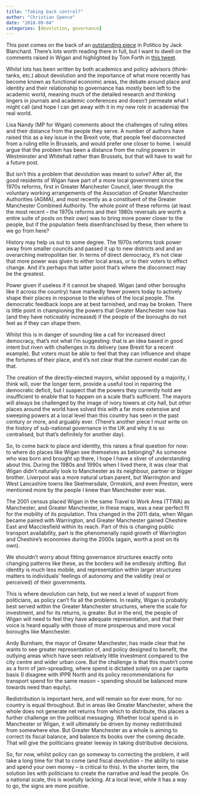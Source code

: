```yaml
---
title: "Taking back control?"
author: "Christian Spence"
date: "2018-09-04"
categories: [devolution, governance]
---
```


This post comes on the back of an [outstanding piece](https://www.politico.eu/article/notes-from-beyond-westminster/) in Politico by Jack Blanchard. There’s lots worth reading there in full, but I want to dwell on the comments raised in Wigan and highlighted by Tom Forth in [this tweet](https://x.com/thomasforth/status/1036641099924865024).

Whilst lots has been written by both academics and policy advisors (think-tanks, etc.) about devolution and the importance of what more recently has become known as functional economic areas, the debate around place and identity and their relationship to governance has mostly been left to the academic world, meaning much of the detailed research and thinking lingers in journals and academic conferences and doesn’t permeate what I might call (and hope I can get away with it in my new role in academia) the real world.

Lisa Nandy (MP for Wigan) comments about the challenges of ruling elites and their distance from the people they serve. A number of authors have raised this as a key issue in the Brexit vote, that people feel disconnected from a ruling elite in Brussels, and would prefer one closer to home. I would argue that the problem has been a distance from the ruling powers in Westminster and Whitehall rather than Brussels, but that will have to wait for a future post.

But isn’t this a problem that devolution was meant to solve? After all, the good residents of Wigan have part of a more local government since the 1970s reforms, first in Greater Manchester Council, later through the voluntary working arrangements of the Association of Greater Manchester Authorities (AGMA), and most recently as a constituent of the Greater Manchester Combined Authority. The whole point of these reforms (at least the most recent – the 1970s reforms and their 1980s reversals are worth a entire suite of posts on their own) was to bring more power closer to the people, but if the population feels disenfranchised by these, then where to we go from here?

History may help us out to some degree. The 1970s reforms took power away from smaller councils and passed it up to new districts and and an overarching metropolitan tier. In terms of direct democracy, it’s not clear that more power was given to either local areas, or to their voters to effect change. And it’s perhaps that latter point that’s where the disconnect may be the greatest.

Power given if useless if it cannot be shaped. Wigan (and other boroughs like it across the country) have markedly fewer powers today to actively shape their places in response to the wishes of the local people. The democratic feedback loops are at best tarnished, and may be broken. There is little point in championing the powers that Greater Manchester now has (and they have noticeably increased) if the people of the boroughs do not feel as if they can shape them.

Whilst this is in danger of sounding like a call for increased direct democracy, that’s not what I’m suggesting: that is an idea based in good intent but riven with challenges in its delivery (see Brexit for a recent example). But voters must be able to feel that they can influence and shape the fortunes of their place, and it’s not clear that the current model can do that.

The creation of the directly-elected mayors, whilst opposed by a majority, I think will, over the longer term, provide a useful tool in repairing the democratic deficit, but I suspect that the powers they currently hold are insufficient to enable that to happen on a scale that’s sufficient. The mayors will always be challenged by the image of ivory towers at city hall, but other places around the world have solved this with a far more extensive and sweeping powers at a local level than this country has seen in the past century or more, and arguably ever. (There’s another piece I must write on the history of sub-national governance in the UK and why it is so centralised, but that’s definitely for another day).

So, to come back to place and identity, this raises a final question for now: to where do places like Wigan see themselves as belonging? As someone who was born and brought up there, I hope I have a sliver of understanding about this. During the 1980s and 1990s when I lived there, it was clear that Wigan didn’t naturally look to Manchester as its neighbour, partner or bigger brother. Liverpool was a more natural urban parent, but Warrington and West Lancashire towns like Skelmersdale, Ormskirk, and even Preston, were mentioned more by the people I knew than Manchester ever was.

The 2001 census placed Wigan in the same Travel to Work Area (TTWA) as Manchester, and Greater Manchester, in these maps, was a near perfect fit for the mobility of its population. This changed in the 2011 data, when Wigan became paired with Warrington, and Greater Manchester gained Cheshire East and Macclesfield within its reach. Part of this is changing public transport availability, part is the phenomenally rapid growth of Warrington and Cheshire’s economies during the 2000s (again, worth a post on its own).

We shouldn’t worry about fitting governance structures exactly onto changing patterns like these, as the borders will be endlessly shifting. But identity is much less mobile, and representation within larger structures matters to individuals’ feelings of autonomy and the validity (real or perceived) of their governments.

This is where devolution can help, but we need a level of support from politicians, as policy can’t fix all the problems. In reality, Wigan is probably best served within the Greater Manchester structures, where the scale for investment, and for its returns, is greater. But in the end, the people of Wigan will need to feel they have adequate representation, and that their voice is heard equally with those of more prosperous and more vocal boroughs like Manchester.

Andy Burnham, the mayor of Greater Manchester, has made clear that he wants to see greater representation of, and policy designed to benefit, the outlying areas which have seen relatively little investment compared to the city centre and wider urban core. But the challenge is that this mustn’t come as a form of jam-spreading, where spend is dictated solely on a per capita basis (I disagree with IPPR North and its policy recommendations for transport spend for the same reason – spending should be balanced more towards need than equity).

Redistribution is important here, and will remain so for ever more, for no country is equal throughout. But in areas like Greater Manchester, where the whole does not generate net returns from which to distribute, this places a further challenge on the political messaging. Whether local spend is in Manchester or Wigan, it will ultimately be driven by money redistributed from somewhere else. But Greater Manchester as a whole is aiming to correct its fiscal balance, and balance its books over the coming decade. That will give the politicians greater leeway in taking distributive decisions.

So, for now, whilst policy can go someway to correcting the problem, it will take a long time for that to come (and fiscal devolution – the ability to raise and spend your own money – is critical to this). In the shorter term, the solution lies with politicians to create the narrative and lead the people. On a national scale, this is woefully lacking. At a local level, while it has a way to go, the signs are more positive.
